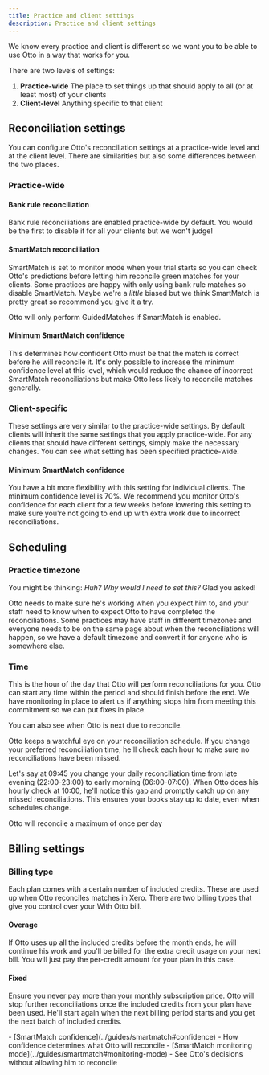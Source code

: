 ```yaml
---
title: Practice and client settings
description: Practice and client settings
---
```



We know every practice and client is different so we want you to be able to use Otto in a way that works for you.

There are two levels of settings:
1. **Practice-wide** The place to set things up that should apply to all (or at least most) of your clients
2. **Client-level** Anything specific to that client

## Reconciliation settings
You can configure Otto's reconciliation settings at a practice-wide level and at the client level. There are similarities but also some differences between the two places.

### Practice-wide
<ClickableImage src={practiceReconciliationSettingsImage} alt="Screenshot of the reconciliation settings for a practice" />

#### Bank rule reconciliation
Bank rule reconciliations are enabled practice-wide by default. You would be the first to disable it for all your clients but we won't judge!

#### SmartMatch reconciliation
SmartMatch is set to monitor mode when your trial starts so you can check Otto's predictions before letting him reconcile green matches for your clients. Some practices are happy with only using bank rule matches so disable SmartMatch. Maybe we're a *little* biased but we think SmartMatch is pretty great so recommend you give it a try.

<Aside type="caution">
    Otto will only perform GuidedMatches if SmartMatch is enabled.
</Aside>

#### Minimum SmartMatch confidence
This determines how confident Otto must be that the match is correct before he will reconcile it. It's only possible to increase the minimum confidence level at this level, which would reduce the chance of incorrect SmartMatch reconciliations but make Otto less likely to reconcile matches generally.

### Client-specific
<ClickableImage src={clientReconciliationSettingsImage} alt="Screenshot of the reconciliation settings for a client" />

These settings are very similar to the practice-wide settings. By default clients will inherit the same settings that you apply practice-wide. For any clients that should have different settings, simply make the necessary changes. You can see what setting has been specified practice-wide.

#### Minimum SmartMatch confidence
You have a bit more flexibility with this setting for individual clients. The minimum confidence level is 70%. We recommend you monitor Otto's confidence for each client for a few weeks before lowering this setting to make sure you're not going to end up with extra work due to incorrect reconciliations.

## Scheduling
<ClickableImage src={schedulingSettingsImage} alt="Screenshot of the scheduling settings for a client" />

### Practice timezone
You might be thinking: *Huh? Why would I need to set this?* Glad you asked!

Otto needs to make sure he's working when you expect him to, and your staff need to know when to expect Otto to have completed the reconciliations. Some practices may have staff in different timezones and everyone needs to be on the same page about when the reconciliations will happen, so we have a default timezone and convert it for anyone who is somewhere else.

### Time
This is the hour of the day that Otto will perform reconciliations for you. Otto can start any time within the period and should finish before the end. We have monitoring in place to alert us if anything stops him from meeting this commitment so we can put fixes in place.

You can also see when Otto is next due to reconcile.

Otto keeps a watchful eye on your reconciliation schedule. If you change your preferred reconciliation time, he'll check each hour to make sure no reconciliations have been missed.

Let's say at 09:45 you change your daily reconciliation time from late evening (22:00-23:00) to early morning (06:00-07:00). When Otto does his hourly check at 10:00, he'll notice this gap and promptly catch up on any missed reconciliations. This ensures your books stay up to date, even when schedules change.

<Aside type="caution" title="Please note">
    Otto will reconcile a maximum of once per day
</Aside>

## Billing settings
### Billing type
Each plan comes with a certain number of included credits. These are used up when Otto reconciles matches in Xero. There are two billing types that give you control over your With Otto bill.

#### Overage
If Otto uses up all the included credits before the month ends, he will continue his work and you'll be billed for the extra credit usage on your next bill. You will just pay the per-credit amount for your plan in this case.

#### Fixed
Ensure you never pay more than your monthly subscription price. Otto will stop further reconciliations once the included credits from your plan have been used. He'll start again when the next billing period starts and you get the next batch of included credits.

<Aside type="tip" title="Related pages">
    - [SmartMatch confidence](../guides/smartmatch#confidence) - How confidence determines what Otto will reconcile
    - [SmartMatch monitoring mode](../guides/smartmatch#monitoring-mode) - See Otto's decisions without allowing him to reconcile
</Aside>
